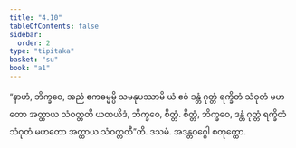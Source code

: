 ```yaml
---
title: "4.10"
tableOfContents: false
sidebar:
  order: 2
type: "tipitaka"
basket: "su"
book: "a1"
---
```



<DynamicBreadcrumb />

<Division number="40" book="a1">

<Paragraph number="84" book="a1">
“နာဟံ, ဘိက္ခဝေ, အညံ ဧကဓမ္မမ္ပိ သမနုပဿာမိ ယံ ဧဝံ ဒန္တံ ဂုတ္တံ ရက္ခိတံ သံဝုတံ မဟတော အတ္ထာယ သံဝတ္တတိ ယထယိဒံ, ဘိက္ခဝေ, စိတ္တံ. စိတ္တံ, ဘိက္ခဝေ, ဒန္တံ ဂုတ္တံ ရက္ခိတံ သံဝုတံ မဟတော အတ္ထာယ သံဝတ္တတီ”တိ.

</Paragraph>
</Division>

<Paragraph number="85" type="center" book="a1">
ဒသမံ.



</Paragraph>

<Paragraph number="86" type="center" book="a1">
အဒန္တဝဂ္ဂေါ စတုတ္ထော.
</Paragraph>